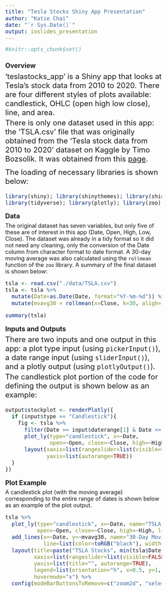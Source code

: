 ```yaml
---
title: "Tesla Stocks Shiny App Presentation"
author: "Katie Chai"
date: "`r Sys.Date()`"
output: ioslides_presentation
---
```


```r
#knitr::opts_chunk$set()
```

<style>
pre {
  font-size: 20px;
  line-height: 22px;
}
p {
  margin-top: -10px;
}
</style>

## Overview

<font size="5">
'teslastocks_app' is a Shiny app that looks at Tesla's stock data from 2010 to 2020. There are four different styles of plots available: candlestick, OHLC (open high low close), line, and area.

There is only one dataset used in this app: the 'TSLA.csv' file that was originally obtained from the 'Tesla stock data from 2010 to 2020' dataset on Kaggle by Timo Bozsolik. It was obtained from this [page](https://www.kaggle.com/datasets/timoboz/tesla-stock-data-from-2010-to-2020).

The loading of necessary libraries is shown below:

```r
library(shiny); library(shinythemes); library(shinyWidgets)
library(tidyverse); library(plotly); library(zoo)
```
</font>

## Data

<font size="4">
The original dataset has seven variables, but only five of these are of interest in this app (Date, Open, High, Low, Close). The dataset was already in a tidy format so it did not need any cleaning, only the conversion of the Date column from character format to date format. A 30-day moving average was also calculated using the `rollmean` function of the `zoo` library. A summary of the final dataset is shown below:

```r
tsla <- read.csv("./data/TSLA.csv")
tsla <- tsla %>%
  mutate(Date=as.Date(Date, format="%Y-%m-%d")) %>%
  mutate(mvavg30 = rollmean(x=Close, k=30, aligh="right", fill=NA))
```

```r
summary(tsla)
```
</font>

## Inputs and Outputs

<font size="5">
There are two inputs and one output in this app: a plot type input (using `pickerInput()`), a date range input (using `sliderInput()`), and a plotly output (using `plotlyOutput()`).

The candlestick plot portion of the code for defining the output is shown below as an example:

```r
output$stockplot <- renderPlotly({
  if (input$type == "Candlestick"){
    fig <- tsla %>%
      filter(Date >= input$daterange[1] & Date <= input$daterange[2]) %>%
      plot_ly(type="candlestick", x=~Date,
              open=~Open, close=~Close, high=~High, low=~Low) %>%
      layout(xaxis=list(rangeslider=list(visible=FALSE), type="date"), 
             yaxis=list(autorange=TRUE))
  }
})
```
</font>

## Plot Example

<font size="4">
A candlestick plot (with the moving average) corresponding to the entire range of dates is shown below as an example of the plot output.

```r
tsla %>%
  plot_ly(type="candlestick", x=~Date, name="TSLA",
          open=~Open, close=~Close, high=~High, low=~Low) %>%
  add_lines(x=~Date, y=~mvavg30, name="30-Day Moving Average",
            line=list(color=toRGB("black"), width=0.5)) %>%
  layout(title=paste("TSLA Stocks", min(tsla$Date), "to", max(tsla$Date)),
         xaxis=list(rangeslider=list(visible=FALSE), type="date"), 
         yaxis=list(title="", autorange=TRUE),
         legend=list(orientation="h", x=0.5, y=1, xanchor="center", bgcolor="transparent"),
         hovermode="x") %>%
  config(modeBarButtonsToRemove=c("zoom2d", "select2d", "lasso2d"))
```
</font>



